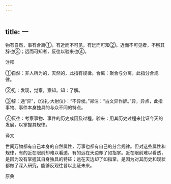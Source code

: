 ```yaml
---
---
---
```

title: 一
---



物有自然，事有合离①。有近而不可见，有远而可知②。近而不可见者，不察其辞也③；远而可知者，反往以验来也④。

注释

①自然：非人所为的，天然的，此指有规律。合离：聚合与分离，此指分合规律。

②见：发现，觉察，察知。知：了解。

③辞：通“异”，《仪礼·大射仪》：“不异侯。”郑注：“古文异作辞。”异，异点，此指事物、事件本身独具的与众不同的特点。

④反往：考察事物、事件的历史成因及过程。验来：用其历史过程来比证今天的发展，以掌握其规律。

译文

世间万物都有自己本身的自然属性，万事也都有自己的分合规律。但对这些属性和规律，有的近在眼前却难以看透，有的远在天边却了如指掌。近在眼前难以看透，是因为没有掌握其自身独具的特征；远在天边却了如指掌，是因为对其历史和现状都做了深入研究，能够反观往昔以比证未来。

原典